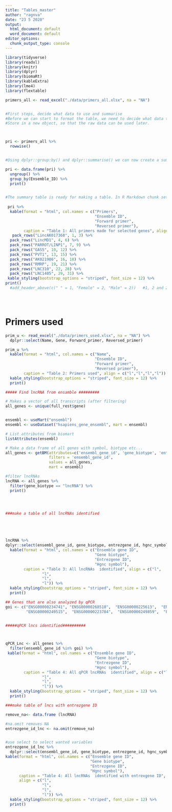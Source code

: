 ```yaml
---
title: "Tables_master"
author: "ragnva"
date: "23 5 2020"
output:
  html_document: default
  word_document: default
editor_options:
  chunk_output_type: console
---
```


```r
library(tidyverse)
library(readxl)
library(knitr)
library(dplyr)
library(biomaRt)
library(kableExtra)
library(lme4)
library(flextable)

primers_all <- read_excel("./data/primers_all.xlsx", na = "NA")


#First steps, decide what data to use and summarise
#Before we can start to format the table, we need to decide what data to #put in it. The goal here is to create a summary table of primer #characteristics. .
#Store in a new object, so that the raw data can be used later.



pri <- primers_all %>%
  rowwise() 


#Using dplyr::group:by() and dplyr::summarise() we can now create a summary table.

pri <- data.frame(pri) %>%
  ungroup() %>%
  group_by(Ensemble_ID) %>% 
  print()



```


```r
#The summary table is ready for making a table. In R Markdown chunk settings, we need to set the output format to results = "asis". This will print the table correctly. To create the table, all we need to do is to is to pipe it to kable().
 
 pri %>%
  kable(format = "html", col.names = c("Primers", 
                                       "Ensemble ID",
                                       "Forward primer", 
                                       "Reversed primer"), 
        caption = "Table 1: All primers made for selected genes", align = c("l","l","l", "l")) %>% 
   pack_rows("LincAK017368", 1, 3) %>%
  pack_rows("LincMD1", 4, 6) %>% 
  pack_rows("PARROT/LINP1", 7, 9) %>% 
  pack_rows("GAS5", 10, 12) %>% 
  pack_rows("PVT1", 13, 15) %>% 
  pack_rows("AK021986", 16, 18) %>% 
  pack_rows("RMRP", 19, 21) %>% 
  pack_rows("LNC310", 22, 28) %>% 
  pack_rows("LNC1405", 29, 31) %>% 
 kable_styling(bootstrap_options = "striped", font_size = 12) %>%  
print()
  #add_header_above(c(" " = 1, "Female" = 2, "Male" = 2))   #1, 2 and 2 is the number of cols .





```





# Primers used

```r
prim_u <- read_excel("./data/primers_used.xlsx", na = "NA") %>% 
  dplyr::select(Name, Gene, Forward_primer, Reversed_primer)

prim_u %>% 
  kable(format = "html", col.names = c("Name", 
                                       "Ensemble ID",
                                       "Forward primer",
                                       "Reversed primer"), 
        caption = "Table 2: Primers used", align = c("l","l","l","l")) %>% 
  kable_styling(bootstrap_options = "striped", font_size = 12) %>% 
  print()
```


```r
##### Find lncRNA from ensamble #########

# Makes a vector of all transcripts (after filtering)
all_genes <- unique(full_rest$gene) 


ensembl <- useMart("ensembl")
ensembl <- useDataset("hsapiens_gene_ensembl", mart = ensembl)

# List attributes from biomart
listAttributes(ensembl)

# Make a data frame of all genes with symbol, biotype etc...
all_genes <- getBM(attributes=c('ensembl_gene_id', 'gene_biotype', 'entrezgene_id', 'hgnc_symbol'), 
                   filters = 'ensembl_gene_id',
                   values = all_genes, 
                   mart = ensembl)

#filter lncRNAs
lncRNA <- all_genes %>%
  filter(gene_biotype == "lncRNA") %>%
  print()




###make a table of all lncRNAs identified





lncRNA %>% 
dplyr::select(ensembl_gene_id, gene_biotype, entrezgene_id, hgnc_symbol) %>%
  kable(format = "html", col.names = c("Ensemble gene ID", 
                                       "Gene biotype",
                                       "Entrezgene ID", 
                                       "Hgnc symbol"), 
        caption = "Table 3: All lncRNAs  identified", align = c("l",
                "l",
                "l",
                "l")) %>% 
  kable_styling(bootstrap_options = "striped", font_size = 12) %>% 
  print()

## Genes that are also analyzed by qPCR
goi <- c("ENSG00000234741", "ENSG00000268518",  "ENSG00000225613",  "ENSG00000185847",
         "ENSG00000249515",  "ENSG00000223784",  "ENSG00000249859",  "ENSG00000269900")


#####qPCR lncs identified##########



qPCR_Lnc <- all_genes %>%
  filter(ensembl_gene_id %in% goi) %>%
 kable(format = "html", col.names = c("Ensemble gene ID", 
                                       "Gene biotype",
                                       "Entrezgene ID", 
                                       "Hgnc symbol"), 
        caption = "Table 4: All qPCR lncRNAs  identified", align = c("l",
                "l",
                "l",
                "l")) %>% 
  kable_styling(bootstrap_options = "striped", font_size = 12) %>% 
  print()

```
 



```r
###make table of lncs with entrezgene ID

remove_na<- data.frame (lncRNA) 

#na.omit removes NA
entrezgene_id_lnc <- na.omit(remove_na) 


#use select to select wanted variables
entrezgene_id_lnc %>% 
  dplyr::select(ensembl_gene_id, gene_biotype, entrezgene_id, hgnc_symbol) %>%
kable(format = "html", col.names = c("Ensemble gene ID", 
                                     "Gene biotype",
                                     "Entrezgene ID", 
                                     "Hgnc symbol"), 
      caption = "Table 4: All lncRNAs  identified with entrexgene ID", 
      align = c("l",
                "l",
                "l",
                "l")) %>% 
  kable_styling(bootstrap_options = "striped", font_size = 12) %>%  
  print()


```

